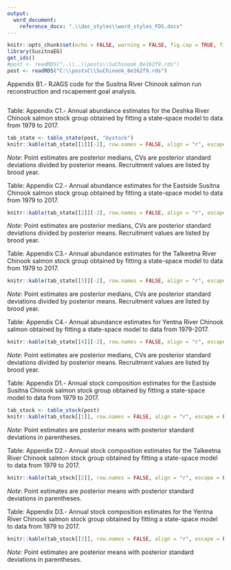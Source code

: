 ```yaml
---
output: 
  word_document:
    reference_docx: ".\\doc_styles\\word_styles_FDS.docx"
---
```


```r
knitr::opts_chunk$set(echo = FALSE, warning = FALSE, fig.cap = TRUE, fig.align = 'center')
library(SusitnaEG)
get_ids()
#post <- readRDS("..\\..\\posts\\SuChinook_8e162f9.rds")
post <- readRDS("C:\\postsC\\SuChinook_8e162f9.rds")
```

Appendix B1.- RJAGS code for the Susitna River Chinook salmon run reconstruction and rscapement goal analysis.  
```r
```

Table: Appendix C1.- Annual abundance estimates for the Deshka River Chinook salmon stock group obtained by fitting a state-space model to data from 1979 to 2017.
```r
tab_state <- table_state(post, "bystock")
knitr::kable(tab_state[[1]][-2], row.names = FALSE, align = "r", escape = FALSE)
```
  
*Note*: Point estimates are posterior medians, CVs are posterior standard deviations divided by posterior means.  Recruitment values are listed by brood year.
  
Table: Appendix C2.- Annual abundance estimates for the Eastside Susitna Chinook salmon stock group obtained by fitting a state-space model to data from 1979 to 2017.  
```r
knitr::kable(tab_state[[2]][-2], row.names = FALSE, align = "r", escape = FALSE)
```
  
*Note*: Point estimates are posterior medians, CVs are posterior standard deviations divided by posterior means.  Recruitment values are listed by brood year.
  
Table: Appendix C3.- Annual abundance estimates for the Talkeetna River Chinook salmon stock group obtained by fitting a state-space model to data from 1979 to 2017.  
```r
knitr::kable(tab_state[[3]][-2], row.names = FALSE, align = "r", escape = FALSE)
```
  
*Note*: Point estimates are posterior medians, CVs are posterior standard deviations divided by posterior means.  Recruitment values are listed by brood year.
  
Table: Appendix C4.- Annual abundance estimates for Yentna River Chinook salmon obtained by fitting a state-space model to data from 1979-2017.  
```r
knitr::kable(tab_state[[4]][-2], row.names = FALSE, align = "r", escape = FALSE)
```
  
*Note*: Point estimates are posterior medians, CVs are posterior standard deviations divided by posterior means.  Recruitment values are listed by brood year.
  
Table: Appendix D1.- Annual stock composition estimates for the Eastside Susitna Chinook salmon stock group obtained by fitting a state-space model to data from 1979 to 2017.  
```r
tab_stock <- table_stock(post)
knitr::kable(tab_stock[[1]], row.names = FALSE, align = "r", escape = FALSE)
```
  
*Note*: Point estimates are posterior means with posterior standard deviations in parentheses.
  
Table: Appendix D2.- Annual stock composition estimates for the Talkeetna River Chinook salmon stock group obtained by fitting a state-space model to data from 1979 to 2017.  
```r
knitr::kable(tab_stock[[2]], row.names = FALSE, align = "r", escape = FALSE)
```
  
*Note*: Point estimates are posterior means with posterior standard deviations in parentheses.
 
Table: Appendix D3.- Annual stock composition estimates for the Yentna River Chinook salmon stock group obtained by fitting a state-space model to data from 1979 to 2017. 
```r
knitr::kable(tab_stock[[3]], row.names = FALSE, align = "r", escape = FALSE)
```
  
*Note*: Point estimates are posterior means with posterior standard deviations in parentheses.
 